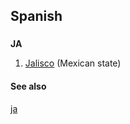 ==Spanish==

==={{abbreviation}}===
'''JA'''

# [[Jalisco]] (Mexican state)

====See also====
[[ja]]